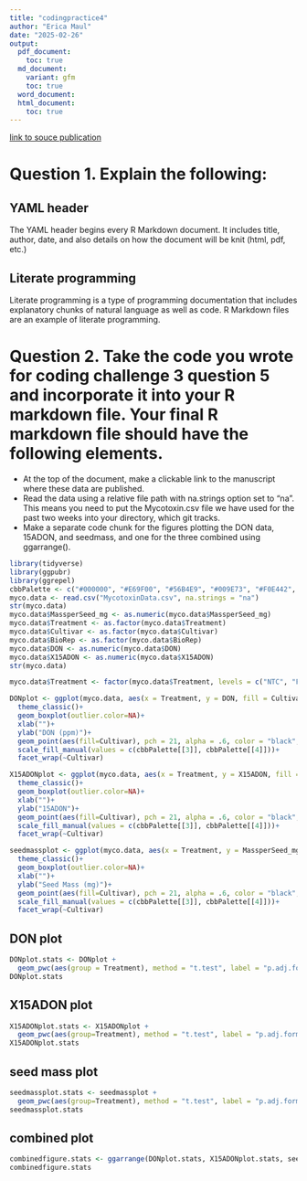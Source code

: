 ```yaml
---
title: "codingpractice4"
author: "Erica Maul"
date: "2025-02-26"
output:
  pdf_document:
    toc: true
  md_document:
    variant: gfm
    toc: true
  word_document:
  html_document:
    toc: true
---
```

[link to souce publication](https://doi.org/10.1094/PDIS-06-21-1253-RE)

# Question 1. Explain the following:

## YAML header

The YAML header begins every R Markdown document. It includes title, author, date, and also details on how the document will be knit (html, pdf, etc.)

## Literate programming

Literate programming is a type of programming documentation that includes explanatory chunks of natural language as well as code. R Markdown files are an example of literate programming.

# Question 2. Take the code you wrote for coding challenge 3 question 5 and incorporate it into your R markdown file. Your final R markdown file should have the following elements.

- At the top of the document, make a clickable link to the manuscript where these data are published. 
- Read the data using a relative file path with na.strings option set to "na". This means you need to put the Mycotoxin.csv file we have used for the past two weeks into your directory, which git tracks.
- Make a separate code chunk for the figures plotting the DON data, 15ADON, and seedmass, and one for the three combined using ggarrange().

```r
library(tidyverse)
library(ggpubr)
library(ggrepel)
cbbPalette <- c("#000000", "#E69F00", "#56B4E9", "#009E73", "#F0E442", "#0072B2", "#D55E00", "#CC79A7")
myco.data <- read.csv("MycotoxinData.csv", na.strings = "na")
str(myco.data)
myco.data$MassperSeed_mg <- as.numeric(myco.data$MassperSeed_mg)
myco.data$Treatment <- as.factor(myco.data$Treatment)
myco.data$Cultivar <- as.factor(myco.data$Cultivar)
myco.data$BioRep <- as.factor(myco.data$BioRep)
myco.data$DON <- as.numeric(myco.data$DON)
myco.data$X15ADON <- as.numeric(myco.data$X15ADON)
str(myco.data)

myco.data$Treatment <- factor(myco.data$Treatment, levels = c("NTC", "Fg", "Fg + 37", "Fg + 40", "Fg + 70"))

DONplot <- ggplot(myco.data, aes(x = Treatment, y = DON, fill = Cultivar))+
  theme_classic()+
  geom_boxplot(outlier.color=NA)+
  xlab("")+
  ylab("DON (ppm)")+
  geom_point(aes(fill=Cultivar), pch = 21, alpha = .6, color = "black", position = position_jitterdodge())+
  scale_fill_manual(values = c(cbbPalette[[3]], cbbPalette[[4]]))+
  facet_wrap(~Cultivar)

X15ADONplot <- ggplot(myco.data, aes(x = Treatment, y = X15ADON, fill = Cultivar))+
  theme_classic()+
  geom_boxplot(outlier.color=NA)+
  xlab("")+
  ylab("15ADON")+
  geom_point(aes(fill=Cultivar), pch = 21, alpha = .6, color = "black", position = position_jitterdodge())+
  scale_fill_manual(values = c(cbbPalette[[3]], cbbPalette[[4]]))+
  facet_wrap(~Cultivar)

seedmassplot <- ggplot(myco.data, aes(x = Treatment, y = MassperSeed_mg, fill = Cultivar))+
  theme_classic()+
  geom_boxplot(outlier.color=NA)+
  xlab("")+
  ylab("Seed Mass (mg)")+
  geom_point(aes(fill=Cultivar), pch = 21, alpha = .6, color = "black", position = position_jitterdodge())+
  scale_fill_manual(values = c(cbbPalette[[3]], cbbPalette[[4]]))+
  facet_wrap(~Cultivar)
```

## DON plot
```r
DONplot.stats <- DONplot +
  geom_pwc(aes(group = Treatment), method = "t.test", label = "p.adj.format")
DONplot.stats
```

## X15ADON plot
```r
X15ADONplot.stats <- X15ADONplot +
  geom_pwc(aes(group=Treatment), method = "t.test", label = "p.adj.format")
X15ADONplot.stats
```

## seed mass plot
```r
seedmassplot.stats <- seedmassplot +
  geom_pwc(aes(group=Treatment), method = "t.test", label = "p.adj.format")
seedmassplot.stats
```

## combined plot
```r
combinedfigure.stats <- ggarrange(DONplot.stats, X15ADONplot.stats, seedmassplot.stats, labels = "AUTO", nrow = 1, ncol = 3, common.legend = T)
combinedfigure.stats
```


